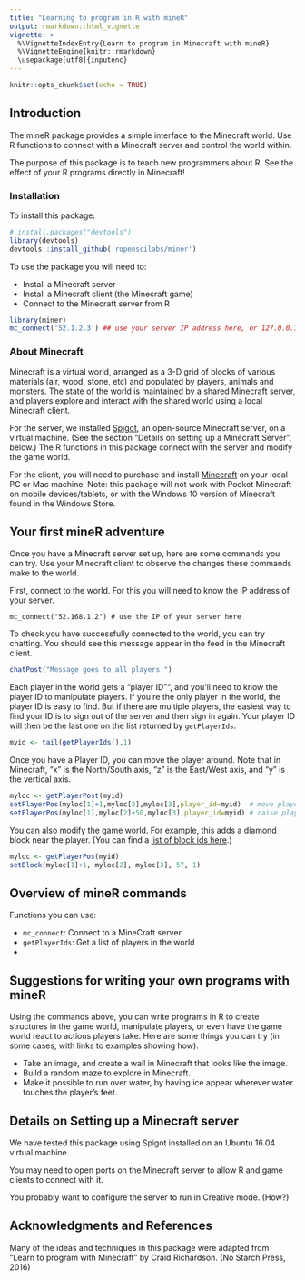```yaml
---
title: "Learning to program in R with mineR"
output: rmarkdown::html_vignette
vignette: >
  %\VignetteIndexEntry{Learn to program in Minecraft with mineR}
  %\VignetteEngine{knitr::rmarkdown}
  \usepackage[utf8]{inputenc}
---
```


```r
knitr::opts_chunk$set(echo = TRUE)
```

## Introduction

The mineR package provides a simple interface to the Minecraft world. Use R functions
to connect with a Minecraft server and control the world within.

The purpose of this package is to teach new programmers about R. See the effect of
your R programs directly in Minecraft!

### Installation

To install this package:

```r
# install.packages("devtools")
library(devtools)
devtools::install_github('ropenscilabs/miner')
```

To use the package you will need to:

* Install a Minecraft server
* Install a Minecraft client (the Minecraft game)
* Connect to the Minecraft server from R

```r
library(miner)
mc_connect('52.1.2.3') ## use your server IP address here, or 127.0.0.1 if installed locally
```

### About Minecraft

Minecraft is a virtual world, arranged as a 3-D grid of blocks of various materials
(air, wood, stone, etc) and populated by players, animals and monsters. The state of 
the world is maintained by a shared Minecraft server, and players explore and interact
with the shared world using a local Minecraft client.

For the server, we installed [Spigot](https://www.spigotmc.org/), an open-source
Minecraft server, on a virtual machine. (See the section 
"Details on setting up a Minecraft Server", below.) The R functions in this package
connect with the server and modify the game world.

For the client, you will need to purchase and install [Minecraft](https://minecraft.net) on 
your local PC or Mac machine. Note: this package will not work with Pocket Minecraft on mobile
devices/tablets, or with the Windows 10 version of Minecraft found in the Windows Store.

## Your first mineR adventure

Once you have a Minecraft server set up, here are some commands you can try. Use your Minecraft
client to observe the changes these commands make to the world.

First, connect to the world. For this you will need to know the IP address of your server.

```
mc_connect("52.168.1.2") # use the IP of your server here
```

To check you have successfully connected to the world, you can try chatting. You should
see this message appear in the feed in the Minecraft client.

```r
chatPost("Message goes to all players.")
```

Each player in the world gets a "player ID"", and you'll need to know the player ID to manipulate
players. If you're the only player in the world, the player ID is
easy to find. But if there are multiple players, the easiest way to find your ID is 
to sign out of the server and then sign in again. Your player ID will then be the last
one on the list returned by `getPlayerIds`.

```r
myid <- tail(getPlayerIds(),1) 
```

Once you have a Player ID, you can move the player around. Note that in Minecraft, "x"
is the North/South axis, "z" is the East/West axis, and "y" is the vertical axis.

```r
myloc <- getPlayerPost(myid)
setPlayerPos(myloc[1]+1,myloc[2],myloc[3],player_id=myid)  # move player 1 tile North
setPlayerPos(myloc[1],myloc[2]+50,myloc[3],player_id=myid) # raise player 50 tiles in the air
```

You can also modify the game world. For example, this adds a diamond block near the player.
(You can find a [list of block ids here](http://minecraft-ids.grahamedgecombe.com/).)

```r
myloc <- getPlayerPos(myid)
setBlock(myloc[1]+1, myloc[2], myloc[3], 57, 1)
```

## Overview of mineR commands

Functions you can use:

* `mc_connect`: Connect to a MineCraft server
* `getPlayerIds`: Get a list of players in the world
* 


## Suggestions for writing your own programs with mineR

Using the commands above, you can write programs in R to create structures in the game world,
manipulate players, or even have the game world react to actions players take. Here are
some things you can try (in some cases, with links to examples showing how).

* Take an image, and create a wall in Minecraft that looks like the image.
* Build a random maze to explore in Minecraft.
* Make it possible to run over water, by having ice appear wherever water touches
  the player's feet.
  
  
## Details on Setting up a Minecraft server

We have tested this package using Spigot installed on an Ubuntu 16.04 virtual machine.

You may need to open ports on the Minecraft server to allow R and game clients to connect with 
it.

You probably want to configure the server to run in Creative mode. (How?)

## Acknowledgments and References

Many of the ideas and techniques in this package were adapted from 
"Learn to program with Minecraft" by Craid Richardson. (No Starch Press, 2016)